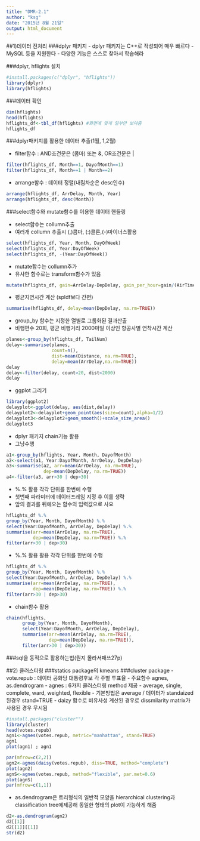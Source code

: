 ```yaml
---
title: "DMR-2.1"
author: "ksg"
date: "2015년 8월 21일"
output: html_document
---
```


##1)데이터 전처리
###dplyr 패키지
  - dplyr 패키지는 C++로 작성되어 매우 빠르다
  - MySQL 등을 지원한다
  - 다양한 기능은 스스로 찾아서 학습해라

###dplyr, hflights 설치
```r
#install.packages(c("dplyr", "hflights"))
library(dplyr)
library(hflights)
```

###데이터 확인
```r
dim(hflights)
head(hflights)
hflights_df<-tbl_df(hflights) #화면에 맞게 일부만 보여줌
hflights_df
```

###dplyr패키지를 활용한 데이터 추출(1월, 1,2월)
 
  - filter함수 : AND조건문은 (콤마) 또는 &, OR조건문은 |  
```r
filter(hflights_df, Month==1, DayofMonth==1)
filter(hflights_df, Month==1 | Month==2)
```
 
  - arrange함수 : 데이터 정렬(내림차순은 desc인수)  
```r
arrange(hflights_df, ArrDelay, Month, Year)
arrange(hflights_df, desc(Month))
```

###select함수와 mutate함수를 이용한 데이터 핸들링
  
  - select함수는 collumn추출
  - 여러개 collumn 추출시 (,)콤마, (:)콜론,(-)마이너스활용
```r
select(hflights_df, Year, Month, DayOfWeek)
select(hflights_df, Year:DayOfWeek)
select(hflights_df, -(Year:DayOfWeek))
```  
  
  - mutate함수는 collumn추가
  - 유사한 함수로는 transform함수가 있음
```r
mutate(hflights_df, gain=ArrDelay-DepDelay, gain_per_hour=gain/(AirTime/60))
```  

  - 평균지연시간 계산 (spldf보다 간편)
```r
summarise(hflights_df, delay=mean(DepDelay, na.rm=TRUE))
```

  - group_by 함수는 지정한 열별로 그룹화된 결과산출
  - 비행편수 20회, 평균 비행거리 2000마일 이상인 항공사별 연착시간 계산
```r
planes<-group_by(hflights_df, TailNum)
delay<-summarise(planes, 
                 count=n(), 
                 dist=mean(Distance, na.rm=TRUE), 
                 delay=mean(ArrDelay,na.rm=TRUE))
delay
delay<-filter(delay, count>20, dist<2000) 
delay
```

  - ggplot 그리기
```r
library(ggplot2)
delayplot<-ggplot(delay, aes(dist,delay))
delayplot2<-delayplot+geom_point(aes(size=count),alpha=1/2) 
delayplot3<-delayplot2+geom_smooth()+scale_size_area()
delayplot3
```

  - dplyr 패키지 chain기능 활용
  - 그냥수행
```r
a1<-group_by(hflights, Year, Month, DayofMonth)
a2<-select(a1, Year:DayofMonth, ArrDelay, DepDelay) 
a3<-summarise(a2, arr=mean(ArrDelay, na.rm=TRUE), 
              dep=mean(DepDelay, na.rm=TRUE))
a4<-filter(a3, arr>30 | dep>30)
```
  
  - %.% 활용 각각 단위를 한번에 수행
  - 첫번째 파라미터에 데이터프레임 지정 후 이를 생략
  - 앞의 결과를 뒤에오는 함수의 입력값으로 사요
```r
hflights_df %.% 
group_by(Year, Month, DayofMonth) %.%
select(Year:DayofMonth, ArrDelay, DepDelay) %.%  
summarise(arr=mean(ArrDelay, na.rm=TRUE), 
          dep=mean(DepDelay, na.rm=TRUE)) %.% 
filter(arr>30 | dep>30)
```

  - %.% 활용 활용 각각 단위를 한번에 수행
```r
hflights_df %.% 
group_by(Year, Month, DayofMonth) %.%
select(Year:DayofMonth, ArrDelay, DepDelay) %.%  
summarise(arr=mean(ArrDelay, na.rm=TRUE), 
          dep=mean(DepDelay, na.rm=TRUE)) %.% 
filter(arr>30 | dep>30)
```
  
  - chain함수 활용
```r
chain(hflights,
      group_by(Year, Month, DayofMonth),
      select(Year:DayofMonth, ArrDelay, DepDelay),
      summarise(arr=mean(ArrDelay, na.rm=TRUE), 
                dep=mean(DepDelay, na.rm=TRUE)),
      filter(arr>30 | dep>30))
```

###sql을 동적으로 활용하는법(뭔지 몰라서패쓰27p)

##2) 클러스터링
###statics package의 kmeans
###cluster package
  - vote.repub : 데이터 공화당 대통령후보 각 주별 투표율 
  - 주요함수 agnes, as.dendrogram
  - agnes : 6가지 클러스터링 method 제공
  - average, single, complete, ward, weighted, flexible
  - 기본방법은 average / 데이터가 standaized된경우 stand=TRUE
  - daizy 함수로 비유사성 계산된 경우로 dissmilarity matrix가 사용된 경우 무시됨
```r
#install.packages("cluster"")
library(cluster)
head(votes.repub)
agn1<-agnes(votes.repub, metric="manhattan", stand=TRUE)
agn1
plot(agn1) ; agn1
```

```r
par(mfrow=c(2,2))
agn2<-agnes(daisy(votes.repub), diss=TRUE, method="complete")
plot(agn2) 
agnS<-agnes(votes.repub, method="flexible", par.met=0.6)
plot(agnS) 
par(mfrow=c(1,1))
```

  - as.dendrogram은 트리형식의 일반적 모양을 hierarchical clustering과 classification tree에제공해 동일한 형태의 plot이 가능하게 해줌
```r
d2<-as.dendrogram(agn2) 
d2[[1]]
d2[[1]][[1]]
str(d2)
```  